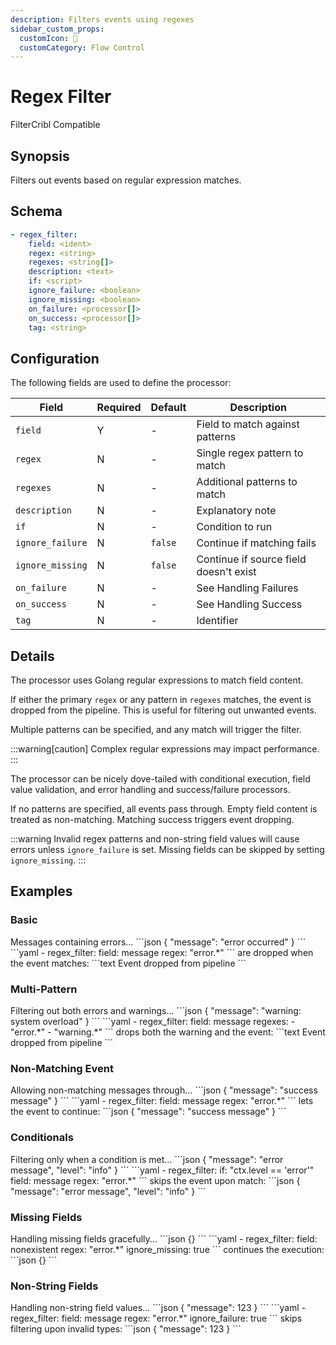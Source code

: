 ```yaml
---
description: Filters events using regexes
sidebar_custom_props: 
  customIcon: 🎯
  customCategory: Flow Control
---
```


# Regex Filter

<span className="theme-doc-version-badge badge badge--primary">Filter</span><span className="theme-doc-version-badge badge badge--secondary">Cribl Compatible</span>

## Synopsis

Filters out events based on regular expression matches.

## Schema

```yaml {2-3}
- regex_filter:
    field: <ident>
    regex: <string>
    regexes: <string[]>
    description: <text>
    if: <script>
    ignore_failure: <boolean>
    ignore_missing: <boolean>
    on_failure: <processor[]>
    on_success: <processor[]>
    tag: <string>
```

## Configuration

The following fields are used to define the processor:

|Field|Required|Default|Description|
|---|---|---|---|
|`field`|Y|-|Field to match against patterns|
|`regex`|N|-|Single regex pattern to match|
|`regexes`|N|-|Additional patterns to match|
|`description`|N|-|Explanatory note|
|`if`|N|-|Condition to run|
|`ignore_failure`|N|`false`|Continue if matching fails|
|`ignore_missing`|N|`false`|Continue if source field doesn't exist|
|`on_failure`|N|-|See <Topic id="handling-failures">Handling Failures</Topic>|
|`on_success`|N|-|See <Topic id="handling-success">Handling Success</Topic>|
|`tag`|N|-|Identifier|

## Details

The processor uses Golang regular expressions to match field content.
 
If either the primary `regex` or any pattern in `regexes` matches, the event is dropped from the pipeline. This is useful for filtering out unwanted events.

Multiple patterns can be specified, and any match will trigger the filter.

:::warning[caution]
Complex regular expressions may impact performance.
:::

The processor can be nicely dove-tailed with conditional execution, field value validation, and error handling and success/failure processors.

If no patterns are specified, all events pass through. Empty field content is treated as non-matching. Matching success triggers event dropping.

:::warning
Invalid regex patterns and non-string field values will cause errors unless `ignore_failure` is set. Missing fields can be skipped by setting `ignore_missing`.
:::

## Examples

### Basic

<ExampleGrid>
  <CommentCol>
    Messages containing errors...
  </CommentCol>
  <CodeCol>
    ```json
    {
      "message": "error occurred"
    }
    ```
    ```yaml
    - regex_filter:
        field: message
        regex: "error.*"
    ```
  </CodeCol>
  <CommentCol>
    are dropped when the event matches:
  </CommentCol>
  <CodeCol>
    ```text
    Event dropped from pipeline
    ```
  </CodeCol>
</ExampleGrid>

### Multi-Pattern

<ExampleGrid>
  <CommentCol>
    Filtering out both errors and warnings...
  </CommentCol>
  <CodeCol>
    ```json
    {
      "message": "warning: system overload"
    }
    ```
    ```yaml
    - regex_filter:
        field: message
        regexes: 
          - "error.*"
          - "warning.*"
    ```
  </CodeCol>
  <CommentCol>
    drops both the warning and the event:
  </CommentCol>
  <CodeCol>
    ```text
    Event dropped from pipeline
    ```
  </CodeCol>
</ExampleGrid>

### Non-Matching Event

<ExampleGrid>
  <CommentCol>
    Allowing non-matching messages through...
  </CommentCol>
  <CodeCol>
    ```json
    {
      "message": "success message"
    }
    ```
    ```yaml
    - regex_filter:
        field: message
        regex: "error.*"
    ```
  </CodeCol>
  <CommentCol>
    lets the event to continue:
  </CommentCol>
  <CodeCol>
    ```json
    {
      "message": "success message"
    }
    ```
  </CodeCol>
</ExampleGrid>

### Conditionals

<ExampleGrid>
  <CommentCol>
    Filtering only when a condition is met...
  </CommentCol>
  <CodeCol>
    ```json
    {
      "message": "error message",
      "level": "info"
    }
    ```
    ```yaml
    - regex_filter:
        if: "ctx.level == 'error'"
        field: message
        regex: "error.*"
    ```
  </CodeCol>
  <CommentCol>
    skips the event upon match:
  </CommentCol>
  <CodeCol>
    ```json
    {
      "message": "error message",
      "level": "info"
    }
    ```
  </CodeCol>
</ExampleGrid>

### Missing Fields

<ExampleGrid>
  <CommentCol>
    Handling missing fields gracefully...
  </CommentCol>
  <CodeCol>
    ```json
    {}
    ```
    ```yaml
    - regex_filter:
        field: nonexistent
        regex: "error.*"
        ignore_missing: true
    ```
  </CodeCol>
  <CommentCol>
    continues the execution:
  </CommentCol>
  <CodeCol>
    ```json
    {}
    ```
  </CodeCol>
</ExampleGrid>

### Non-String Fields

<ExampleGrid>
  <CommentCol>
    Handling non-string field values...
  </CommentCol>
  <CodeCol>
    ```json
    {
      "message": 123
    }
    ```
    ```yaml
    - regex_filter:
        field: message
        regex: "error.*"
        ignore_failure: true
    ```
  </CodeCol>
  <CommentCol>
    skips filtering upon invalid types:
  </CommentCol>
  <CodeCol>
    ```json
    {
      "message": 123
    }
    ```
  </CodeCol>
</ExampleGrid>
